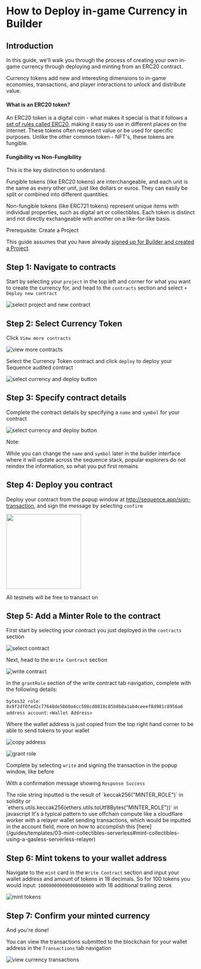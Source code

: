 
# How to Deploy in-game Currency in Builder

## Introduction

In this guide, we'll walk you through the process of creating your own in-game currency through deploying and minting from an ERC20 contract.

Currency tokens add new and interesting dimensions to in-game economies, transactions, and player interactions to unlock and distribute value.

#### What is an ERC20 token?

An ERC20 token is a digital coin - what makes it special is that it follows a [set of rules called ERC20](https://ethereum.org/en/developers/docs/standards/tokens/erc-20/), making it easy to use in different places on the internet. These tokens often represent value or be used for specific purposes. Unlike the other common token - NFT's, these tokens are fungible.

#### Fungibility vs Non-Fungibility

This is the key distinction to understand.

Fungible tokens (like ERC20 tokens) are interchangeable, and each unit is the same as every other unit, just like dollars or euros. They can easily be split or combined into different quantities.

Non-fungible tokens (like ERC721 tokens) represent unique items with individual properties, such as digital art or collectibles. Each token is distinct and not directly exchangeable with another on a like-for-like basis.

<Callout type="warning">
Prerequisite: Create a Project

This guide assumes that you have already [signed up for Builder and created a Project](/solutions/builder/getting-started).

</Callout>

## Step 1: Navigate to contracts

Start by selecting your `project` in the top left and corner for what you want to create the currency for, and head to the `contracts` section and select `+ Deploy new contract`

![select project and new contract](/img/collectibles/select_project_new_contract.png)

## Step 2: Select Currency Token

Click `View more contracts`

![view more contracts](/img/collectibles/view_more_contracts.png)

Select the Currency Token contract and click `deploy` to deploy your Sequence audited contract

![select currency and deploy button](/img/collectibles/select_currency_deploy.png)

## Step 3: Specify contract details

Complete the contract details by specifying a `name` and `symbol` for your contract

![select currency and deploy button](/img/collectibles/currency_contract_details.png)

<Callout type="danger">

Note:

While you can change the `name` and `symbol` later in the builder interface where it will update across the sequence stack, popular explorers do not reindex the information, so what you put first remains

</Callout>

## Step 4: Deploy you contract

Deploy your contract from the popup window at http://sequence.app/sign-transaction, and sign the message by selecting `confirm`

<img src="/img/collectibles/sign_deploy_transaction.png" width="200" />

<Callout type="info">

All testnets will be free to transact on

</Callout>

## Step 5: Add a Minter Role to the contract

First start by selecting your contract you just deployed in the `contracts` section

![select contract](/img/collectibles/select_contract.png)

Next, head to the `Write Contract` section

![write contract](/img/collectibles/select_write_contract.png)

In the `grantRole` section of the write contract tab navigation, complete with the following details:

`bytes32 role`: `0x9f2df0fed2c77648de5860a4cc508cd0818c85b8b8a1ab4ceeef8d981c8956a6`
`address account`: `<Wallet Address>`

Where the wallet address is just copied from the top right hand corner to be able to send tokens to your wallet

![copy address](/img/collectibles/copy_address.png)

![grant role](/img/collectibles/grant_role.png)

Complete by selecting `write` and signing the transaction in the popup window, like before

With a confirmation message showing `Response Success`

<Callout type="info">
  The role string inputted is the result of `keccak256("MINTER_ROLE")` in
  solidity or `ethers.utils.keccak256(ethers.utils.toUtf8Bytes("MINTER_ROLE"))`
  in javascript

</Callout>
<Callout type="tip">
  It's a typical pattern to use offchain compute like a cloudflare worker with a relayer wallet sending transactions, which would be inputted in the account field, more on how to accomplish this [here](/guides/templates/03-mint-collectibles-serverless#mint-collectibles-using-a-gasless-serverless-relayer)
</Callout>

## Step 6: Mint tokens to your wallet address

Navigate to the `mint` card in the `Write Contract` section and input your wallet address and amount of tokens in 18 decimals. So for 100 tokens you would input: `100000000000000000000` with 18 additional trailing zeros

![mint tokens](/img/collectibles/mint_currency.png)

## Step 7: Confirm your minted currency

And you're done!

You can view the transactions submitted to the blockchain for your wallet address in the `Transactions` tab navigation

![view currency transactions](/img/collectibles/view_currency_transactions.png)
